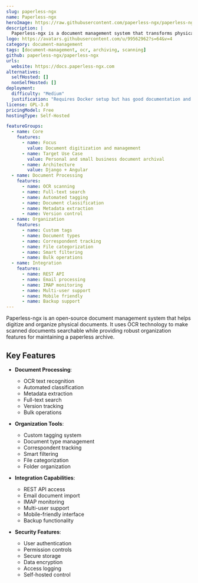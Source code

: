 ```yaml
---
slug: paperless-ngx
name: Paperless-ngx
heroImage: https://raw.githubusercontent.com/paperless-ngx/paperless-ngx/main/docs/assets/screenshots/documents-smallcards-dark.png
description: |
  Paperless-ngx is a document management system that transforms physical documents into a searchable online archive. It provides OCR scanning, indexing, and archival features to help reduce paper storage while maintaining document accessibility.
logo: https://avatars.githubusercontent.com/u/99562962?s=64&v=4
category: document-management
tags: [document-management, ocr, archiving, scanning]
github: paperless-ngx/paperless-ngx
urls:
  website: https://docs.paperless-ngx.com
alternatives:
  selfHosted: []
  nonSelfHosted: []
deployment:
  difficulty: "Medium"
  justification: "Requires Docker setup but has good documentation and installation script."
license: GPL-3.0
pricingModel: Free
hostingType: Self-Hosted

featureGroups:
  - name: Core
    features:
      - name: Focus
        value: Document digitization and management
      - name: Target Use Case
        value: Personal and small business document archival
      - name: Architecture
        value: Django + Angular
  - name: Document Processing
    features:
      - name: OCR scanning
      - name: Full-text search
      - name: Automated tagging
      - name: Document classification
      - name: Metadata extraction
      - name: Version control
  - name: Organization
    features:
      - name: Custom tags
      - name: Document types
      - name: Correspondent tracking
      - name: File categorization
      - name: Smart filtering
      - name: Bulk operations
  - name: Integration
    features:
      - name: REST API
      - name: Email processing
      - name: IMAP monitoring
      - name: Multi-user support
      - name: Mobile friendly
      - name: Backup support
---
```


Paperless-ngx is an open-source document management system that helps digitize and organize physical documents. It uses OCR technology to make scanned documents searchable while providing robust organization features for maintaining a paperless archive.

## Key Features

- **Document Processing**:

  - OCR text recognition
  - Automated classification
  - Metadata extraction
  - Full-text search
  - Version tracking
  - Bulk operations

- **Organization Tools**:

  - Custom tagging system
  - Document type management
  - Correspondent tracking
  - Smart filtering
  - File categorization
  - Folder organization

- **Integration Capabilities**:

  - REST API access
  - Email document import
  - IMAP monitoring
  - Multi-user support
  - Mobile-friendly interface
  - Backup functionality

- **Security Features**:
  - User authentication
  - Permission controls
  - Secure storage
  - Data encryption
  - Access logging
  - Self-hosted control
